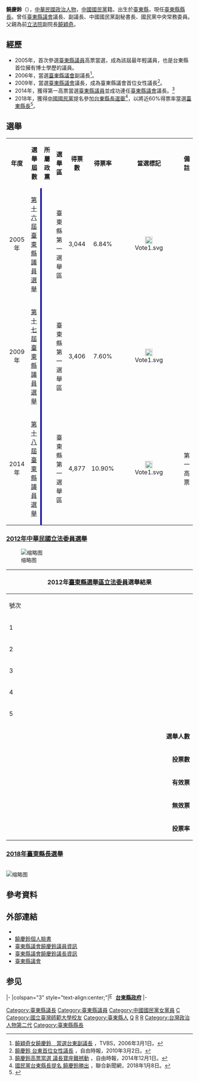 {{Infobox officeholder
| name          = 饒慶鈴<br>Yao,ching-ling
| image         = Rao Ching-ling.png
| order         = [[File:Emblem_of_Taitung_County.svg|20px]][[臺東縣|臺東縣]]第13任[[臺東縣縣長|縣長]]
| term_start    = 2018年12月25日
| term_end      =  
| predecessor   = [[黃健庭|黃健庭]]
| successor     = 
| order1        = {{KMT}}第19屆副秘書長
| chairman1     = [[洪秀柱|洪秀柱]]
| term_start1   = 2016年5月18日
| term_end1     = 2017年6月30日
| order2        = [[File:Emblem_of_Taitung_County.svg|20px]][[臺東縣議會|臺東縣議會]]第17－18屆[[臺東縣議會|議長]]
| term_start2   = 2010年3月1日
| term_end2     =  2018年12月25日
| constituency2 = [[臺東縣議會|臺東縣第一選區]]<br>（[[臺東市|臺東市]]、[[蘭嶼鄉|蘭嶼鄉]]）
| predecessor2  = [[李錦慧|李錦慧]]
| successor2    = [[吳秀華|吳秀華]]
| order3        = [[File:Emblem_of_Taitung_County.svg|20px]][[臺東縣議會|臺東縣議會]]第16屆[[臺東縣議會|副議長]]
| term_start3   = 2006年3月1日
| term_end3     = 2010年2月28日
| constituency3 = 臺東縣第一選區<br>（[[臺東市|臺東市]]、[[蘭嶼鄉|蘭嶼鄉]]、[[綠島鄉|綠島鄉]]）
| predecessor3  = [[林惠就|林惠就]]
| successor3    = [[陳宏宗|陳宏宗]]
| birth_date    = {{birth date and age |1969|11|23}}
| birth_place   = {{ROC}}[[臺灣省|臺灣省]][[臺東縣|臺東縣]]
| nationality   = {{ROC}}
| death_date    =
| death_place   =
| relatives     = 饒慶鈺（妹妹）
| parents       = [[饒穎奇|饒穎奇]]（父親）
| spouse        = {{marriage|張王浩|2010}}
| party         = {{KMT}}
| profession    =
| religion      =
| signature     =
| footnotes     =
| educate =
*臺東縣立新生國民中學 
*[[臺北市私立再興高級中學|臺北市私立再興高級中學]]
*[[輔仁大學|輔仁大學]]中文系
*[[美国|美国]][[加利福尼亚台東不停課州|加州]][[聖荷西州立大學|聖荷西州立大學]]媒體教育碩士
*[[國立臺灣師範大學|國立臺灣師範大學]]政治研究所博士
| past =
*立法院國會助理
*[[國立臺東大學|國立臺東大學]]助理教授
*[[中國國民黨中央常務委員|中國國民黨中央常務委員]]
*[[國立空中大學|國立空中大學]]研究處助理研究員
*中國國民黨青年論政聯盟總召
*美國舊金山臺灣同鄉聯誼會會長
*中國國民黨黃國東黨部副主任委員
*臺東縣議長（第17－18屆）<br><span style="color: blue;">（2010年12月25日－2018年12月25日）</span>
*臺東縣副議長（第16屆）<br><span style="color: blue;">（2006年3月1日－2010年12月25日）</span>
*臺東縣議員（第16－18屆）<br><span style="color: blue;">（2006年3月1日－2018年12月24日）</span>
*中國國民黨副秘書長<br><span style="color: blue;">（2016年5月18日－2017年6月30日）</span>
*[[File:Emblem_of_Taitung_County.svg|20px]]臺東縣第18屆縣長<br><span style="color: blue;">（2018年12月25日－）</span>
}}

'''饒慶鈴'''（{{bd|1969年|11月23日|catIdx=Rao饒}}），[[中華民國|中華民國]][[政治人物|政治人物]]，[[中國國民黨|中國國民黨]]籍。出生於[[臺東縣|臺東縣]]，現任[[臺東縣縣長|臺東縣縣長]]。曾任[[臺東縣議會|臺東縣議會]]議長、副議長、中國國民黨副秘書長、國民黨中央常務委員。父親為前[[立法院|立法院]]副院長[[饒穎奇|饒穎奇]]。

== 經歷 ==
* 2005年，首次參選[[臺東縣議員|臺東縣議員]]高票當選，成為該屆最年輕議員，也是台東縣首位擁有博士學歷的議員。
* 2006年，當選[[臺東縣議會|臺東縣議會]]副議長<ref>[https://news.tvbs.com.tw/entry/372831 饒穎奇女饒慶鈴　當選台東副議長] {{Wayback|url=https://news.tvbs.com.tw/entry/372831 |date=20210613133407 }}，TVBS，2006年3月1日。</ref>。
* 2009年，當選[[臺東縣議會|臺東縣議會]]議長，成為臺東縣議會首位女性議長<ref>[http://news.ltn.com.tw/news/local/paper/376692 饒慶鈴 台東首位女性議長] {{Wayback|url=http://news.ltn.com.tw/news/local/paper/376692 |date=20190629165242 }}，自由時報，2010年3月2日。</ref>。
* 2014年，獲得第一高票當選[[臺東縣議員|臺東縣議員]]並成功連任[[臺東縣議會|臺東縣議會]]議長。<ref>[http://news.ltn.com.tw/news/local/paper/835316 饒慶鈴高票當選 議長寶座難撼動] {{Wayback|url=http://news.ltn.com.tw/news/local/paper/835316 |date=20190629015523 }}，自由時報，2014年12月1日。</ref>
* 2018年，獲得[[中國國民黨|中國國民黨]]提名參加[[2018年中華民國直轄市長及縣市長選舉|台東縣長選舉]]<ref>[https://udn.com/news/story/11322/2919013 國民黨台東縣長提名 饒慶鈴勝出] {{Wayback|url=https://udn.com/news/story/11322/2919013 |date=20190608131511 }}，聯合新聞網，2018年1月8日。</ref>，以將近60%得票率當選[[臺東縣長|臺東縣長]]<ref>{{cite news | author = 盧太城 | url = https://www.cna.com.tw/news/firstnews/201811240143.aspx | title = 饒慶鈴傳承政治衣缽 一路領先當選台東縣長 | publisher = [[中央通訊社|中央通訊社]] | date = 2018-11-25 | accessdate = 2018-12-26 | archive-date = 2019-06-10 | archive-url = https://web.archive.org/web/20190610014515/https://www.cna.com.tw/news/firstnews/201811240143.aspx | dead-url = no }}</ref>。

== 選舉 ==
{| class="wikitable"
|align="center"|'''年度'''
|align="center"|'''選舉屆數'''
|align="center"|'''所屬政黨'''
|align="center"|'''選舉區'''
|align="center"|'''得票數'''
|align="center"|'''得票率'''
|align="center"|'''當選標記'''
|align="center"|'''備註'''
|-
|rowspan=1 align="center"|2005年
|rowspan=1 align="center"|[[2005年中華民國縣市長暨縣市議員選舉|第十六屆臺東縣議員選舉]]
|style="border-left:4px solid #000099;"align="center"|{{KMT}}
|align="center"|臺東縣第一選舉區
|align="center"|3,044
|align="center"|6.84%
|align="center"|[[File:Vote1.svg|20px]]
|
|-
|rowspan=1 align="center"|2009年
|rowspan=1 align="center"|[[2009年中華民國縣市長暨縣市議員選舉|第十七屆臺東縣議員選舉]]
|style="border-left:4px solid #000099;"align="center"|{{KMT}}
|align="center"|臺東縣第一選舉區
|align="center"|3,406
|align="center"|7.60%
|align="center"|[[File:Vote1.svg|20px]]
|
|-
|rowspan=1 align="center"|2014年
|rowspan=1 align="center"|[[2014年中華民國直轄市議員及縣市議員選舉|第十八屆臺東縣議員選舉]]
|style="border-left:4px solid #000099;"align="center"|{{KMT}}
|align="center"|臺東縣第一選舉區
|align="center"|4,877
|align="center"|10.90%
|align="center"|[[File:Vote1.svg|20px]]
|第一高票
|}

=== [[2012年中華民國立法委員選舉|2012年中華民國立法委員選舉]] ===
[[File:2012台東立委.png|缩略图]]
{|class="wikitable collapsible" style="text-align:center"
|-
! colspan="7" width=620px|2012年[[臺東縣選舉區|臺東縣選舉區]][[立法委員|立法委員]]選舉結果
|-
!width=35|號次
!width=55| 候選人
!width=120| 政黨
!width=75| 得票數
!width=75| 得票率
!width=49| 當選標記
|-
|1||[[謝文漢|謝文漢]]||{{Gpt}}||style="border-left:4px solid #006D33;" align="right"|551
|align="right"|0.27%
|align="center"|
|-
|2||[[吳俊立|吳俊立]]||{{Nonp}}||style="border-left:4px solid #000000;" align="right"|19,016
|align="right"|24.96%
|align="center"|
|-
|3||[[林正杰|林正杰]]||{{Nonp}}||style="border-left:4px solid #000000;" align="right"|2,365
|align="right"|3.10%
|align="center"|
|-
|4||[[饒慶鈴|饒慶鈴]]||{{KMT}}||style="border-left:4px solid #000099;" align="right"|22,553
|align="right"|29.60%
|align="center"|
|-
|5||[[劉櫂豪|劉櫂豪]]||{{DPP}}||style="border-left:4px solid #1B9431;" align="right"|31,685
|align="right"|41.59%
|align="center"|[[File:Vote1.svg|20px]]

|- bgcolor=EEEEEE 
| colspan="3" align="right" | '''選舉人數''' || colspan="3" align="left" |　118,916
|- bgcolor=EEEEEE 
| colspan="3" align="right" | '''投票數''' || colspan="3" align="left" |　77,561
|- bgcolor=EEEEEE 
| colspan="3" align="right" | '''有效票''' || colspan="3" align="left" |　76,170
|- bgcolor=EEEEEE 
| colspan="3" align="right" | '''無效票''' || colspan="3" align="left" |　1,391
|- bgcolor=EEEEEE 
| colspan="3" align="right" | '''投票率''' || colspan="3" align="left" |　65.22%
|}

=== [[2018年中華民國直轄市長及縣市長選舉|2018年臺東縣長選舉]] ===
{{2018年中華民國縣市長選舉/臺東縣}}
<br />
[[File:Taitung_2018.png|缩略图]]

== 參考資料 ==
{{reflist}}
== 外部連結 ==
* {{facebook|Taitungaprilyao|饒慶鈴}}
* [https://www.facebook.com/lovetaitunggogogo?fref=ts 饒慶鈴個人臉書] {{Wayback|url=https://www.facebook.com/lovetaitunggogogo?fref=ts |date=20210613132047 }}
* [http://www.taitungcc.gov.tw/OurTeamDetail.aspx?Guid=a8d927c0-95b2-47d4-b821-8a07339f4bd5 臺東縣議會饒慶鈴議員資訊] {{Wayback|url=http://www.taitungcc.gov.tw/OurTeamDetail.aspx?Guid=a8d927c0-95b2-47d4-b821-8a07339f4bd5 |date=20190609145138 }}
* [http://www.taitungcc.gov.tw/About/Prolocutor.aspx 臺東縣議會饒慶鈴議長資訊] {{Wayback|url=http://www.taitungcc.gov.tw/About/Prolocutor.aspx |date=20200727065143 }}
* [http://www.taitungcc.gov.tw/Index.aspx 臺東縣議會] {{Wayback|url=http://www.taitungcc.gov.tw/Index.aspx |date=20200628173052 }}
== 参见 ==
{{start box}}
{{s-gov|roc}}
|-
|colspan="3" style="text-align:center;"|[[File:Emblem_of_Taitung_County.svg|17px]]'''[[台東縣政府|台東縣政府]]'''
|-
{{s-before|[[黃健庭|黃健庭]]}}
{{s-title|[[台東縣縣長|台東縣縣長]]<br><small>第十八屆<br>2018年12月25日－}}
{{s-none|現任}}
{{end box}}
{{中華民國各直轄市及縣市首長列表}}
{{DEFAULTSORT:Rao饒}}
[[Category:臺東縣議長|Category:臺東縣議長]]
[[Category:臺東縣議員|Category:臺東縣議員]]
[[Category:中國國民黨女黨員|Category:中國國民黨女黨員]]
[[Category:輔仁大學校友|C]]
[[Category:國立臺灣師範大學校友|Category:國立臺灣師範大學校友]]
[[Category:臺東縣人|Category:臺東縣人]]
[[Category:饶姓|Q]]
[[Category:臺灣女性縣市長|R]]
[[Category:台灣現任縣市首長|R]]
[[Category:台灣政治人物第二代|Category:台灣政治人物第二代]]
[[Category:臺東縣縣長|Category:臺東縣縣長]]